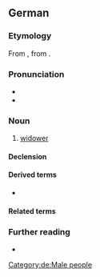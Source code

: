 ==German==

===Etymology===
From {{inh|de|gmh|}}, from {{inh|de|goh|}}.

===Pronunciation===
* {{IPA|de|/ˈvɪtvɐ/}}
* {{audio|de|De-Witwer.ogg|Audio}}

===Noun===
{{de-noun|m||Witwer|f=Witwe}}

# [[widower]]
#: {{syn|de|Witiber|Witmann|Wittiber|q3=Bavarian, Austrian}}

====Declension====
{{de-decl-noun-m|s}}

====Derived terms====
* {{l|de|Witwertum}}

====Related terms====
{{col3|de
|{{l|de|Verwiterung}} {{q|rare}}
|{{l|de|verwitwet}}
|{{l|de|Verwitwung}}
|{{l|de|Witfrau}}
|{{l|de|Witib}}
|{{l|de|Wittib}}
|{{l|de|Witwenschaft}}
|{{l|de|Witwenstand}}
|{{l|de|Witwentum}}
}}

===Further reading===
* {{R:Duden}}

[[Category:de:Male people]]